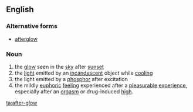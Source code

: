 ==English==

===Alternative forms===
* [[afterglow]]

===Noun===
{{en-noun|sg=[[after]]-[[glow]]}}

# the [[glow]] seen in the [[sky]] after [[sunset]]
# the [[light]] emitted by an [[incandescent]] object while [[cooling]]
# the light emitted by a [[phosphor]] after excitation
# the mildly [[euphoric]] [[feeling]] experienced after a [[pleasurable]] [[experience]], especially after an [[orgasm]] or drug-induced [[high]].

[[ta:after-glow]]
